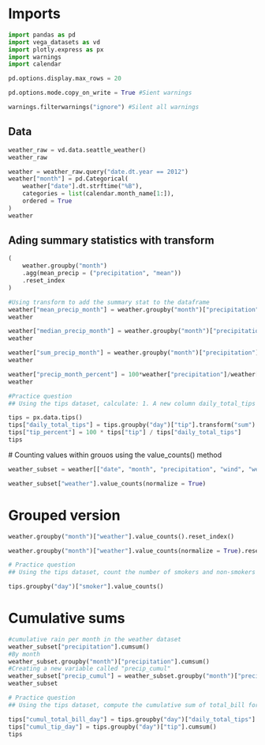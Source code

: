 # Imports

```python
import pandas as pd 
import vega_datasets as vd
import plotly.express as px
import warnings
import calendar

pd.options.display.max_rows = 20

pd.options.mode.copy_on_write = True #Sient warnings

warnings.filterwarnings("ignore") #Silent all warnings
```
## Data

```python
weather_raw = vd.data.seattle_weather()
weather_raw
```

```python
weather = weather_raw.query("date.dt.year == 2012")
weather["month"] = pd.Categorical(
    weather["date"].dt.strftime("%B"),
    categories = list(calendar.month_name[1:]),
    ordered = True
)
weather
```
## Ading summary statistics with transform

```python
(
    weather.groupby("month")
    .agg(mean_precip = ("precipitation", "mean"))
    .reset_index
)
```

```python
#Using transform to add the summary stat to the dataframe
weather["mean_precip_month"] = weather.groupby("month")["precipitation"].transform("mean")
weather
```

```python
weather["median_precip_month"] = weather.groupby("month")["precipitation"].transform("median")
weather
```

```python
weather["sum_precip_month"] = weather.groupby("month")["precipitation"].transform("sum")
weather
```

```python
weather["precip_month_percent"] = 100*weather["precipitation"]/weather["sum_precip_month"]
weather
```

```python
#Practice question
## Using the tips dataset, calculate: 1. A new column daily_total_tips containing the total tips for each day 2. A new column tip_proportion showing what proportion of that day’s total tips came from each customer
```

```python
tips = px.data.tips()
tips["daily_total_tips"] = tips.groupby("day")["tip"].transform("sum")
tips["tip_percent"] = 100 * tips["tip"] / tips["daily_total_tips"]
tips
```
 # Counting values within grouos using the value_counts() method
```python
weather_subset = weather[["date", "month", "precipitation", "wind", "weather"]]
```

```python
weather_subset["weather"].value_counts(normalize = True)
```
# Grouped version

```python
weather.groupby("month")["weather"].value_counts().reset_index()
```

```python
weather.groupby("month")["weather"].value_counts(normalize = True).reset_index()
```

```python
# Practice question
## Using the tips dataset, count the number of smokers and non-smokers for each day.
```

```python
tips.groupby("day")["smoker"].value_counts()
```

# Cumulative sums

```python
#cumulative rain per month in the weather dataset
weather_subset["precipitation"].cumsum()
#By month 
weather_subset.groupby("month")["precipitation"].cumsum()
#Creating a new variable called "precip_cumul"
weather_subset["precip_cumul"] = weather_subset.groupby("month")["precipitation"].cumsum()
weather_subset
```

```python
# Practice question
## Using the tips dataset, compute the cumulative sum of total_bill for each day , adding a new column cumul_total_bill_day . Then add another column cumul_tip_day that contains the cumulative sum of tip for each day.
```

```python
tips["cumul_total_bill_day"] = tips.groupby("day")["daily_total_tips"].cumsum()
tips["cumul_tip_day"] = tips.groupby("day")["tip"].cumsum()
tips
```

